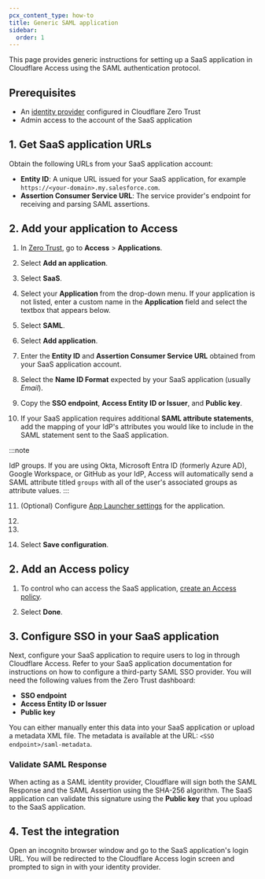 ```yaml
---
pcx_content_type: how-to
title: Generic SAML application
sidebar:
  order: 1
---
```



This page provides generic instructions for setting up a SaaS application in Cloudflare Access using the SAML authentication protocol.

## Prerequisites

- An [identity provider](/cloudflare-one/identity/idp-integration/) configured in Cloudflare Zero Trust
- Admin access to the account of the SaaS application

## 1. Get SaaS application URLs

Obtain the following URLs from your SaaS application account:

- **Entity ID**: A unique URL issued for your SaaS application, for example `https://<your-domain>.my.salesforce.com`.
- **Assertion Consumer Service URL**: The service provider's endpoint for receiving and parsing SAML assertions.

## 2. Add your application to Access

1. In [Zero Trust](https://one.dash.cloudflare.com), go to **Access** > **Applications**.

2. Select **Add an application**.

3. Select **SaaS**.

4. Select your **Application** from the drop-down menu. If your application is not listed, enter a custom name in the **Application** field and select the textbox that appears below.

5. Select **SAML**.

6. Select **Add application**.

7. Enter the **Entity ID** and **Assertion Consumer Service URL** obtained from your SaaS application account.

8. Select the **Name ID Format** expected by your SaaS application (usually _Email_).

9. Copy the **SSO endpoint**, **Access Entity ID or Issuer**, and **Public key**.

10. If your SaaS application requires additional **SAML attribute statements**, add the mapping of your IdP's attributes you would like to include in the SAML statement sent to the SaaS application.

:::note

IdP groups. If you are using Okta, Microsoft Entra ID (formerly Azure AD), Google Workspace, or GitHub as your IdP, Access will automatically send a SAML attribute titled `groups` with all of the user's associated groups as attribute values.
:::

11. (Optional) Configure [App Launcher settings](/cloudflare-one/applications/app-launcher/) for the application.

12. <Render file="access/access-block-page" />

13. <Render file="access/access-choose-idps" />

14. Select **Save configuration**.

## 2. Add an Access policy

1. To control who can access the SaaS application, [create an Access policy](/cloudflare-one/policies/access/).

2. Select **Done**.

## 3. Configure SSO in your SaaS application

Next, configure your SaaS application to require users to log in through Cloudflare Access. Refer to your SaaS application documentation for instructions on how to configure a third-party SAML SSO provider. You will need the following values from the Zero Trust dashboard:

- **SSO endpoint**
- **Access Entity ID or Issuer**
- **Public key**

You can either manually enter this data into your SaaS application or upload a metadata XML file. The metadata is available at the URL: `<SSO endpoint>/saml-metadata`.

### Validate SAML Response

When acting as a SAML identity provider, Cloudflare will sign both the SAML Response and the SAML Assertion using the SHA-256 algorithm. The SaaS application can validate this signature using the **Public key** that you upload to the SaaS application.

## 4. Test the integration

Open an incognito browser window and go to the SaaS application's login URL. You will be redirected to the Cloudflare Access login screen and prompted to sign in with your identity provider.
